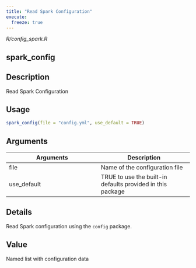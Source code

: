 ```yaml
---
title: "Read Spark Configuration"
execute:
  freeze: true
---
```


*R/config_spark.R*

## spark_config

## Description
Read Spark Configuration 


## Usage
```r
spark_config(file = "config.yml", use_default = TRUE) 
```

## Arguments
|Arguments|Description|
|---|---|
| file | Name of the configuration file |
| use_default | TRUE to use the built-in defaults provided in this package |

## Details
Read Spark configuration using the `config` package. 


## Value
Named list with configuration data 




